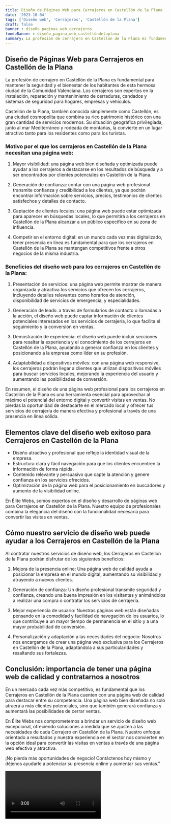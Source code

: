 ```yaml
---
title: Diseño de Páginas Web para Cerrajeros en Castellón de la Plana
date: '2023-10-04'
tags: ['Diseño web', 'Cerrajeros', 'Castellón de la Plana']
draft: false
banner : diseño_paginas_web_cerrajeros
fondoBanner : diseño_pagina_web_castellóndelaplana
summary: La profesión de cerrajero en Castellón de la Plana es fundamental para mantener la seguridad y el bienestar de los habitantes de esta hermosa ciudad de la Comunidad Valenciana. Los cerrajeros son expertos en la instalación, reparación y mantenimiento de cerraduras, candados y sistemas de seguridad para hogares, empresas y vehículos.
---
```


## Diseño de Páginas Web para Cerrajeros en Castellón de la Plana

La profesión de cerrajero en Castellón de la Plana es fundamental para mantener la seguridad y el bienestar de los habitantes de esta hermosa ciudad de la Comunidad Valenciana. Los cerrajeros son expertos en la instalación, reparación y mantenimiento de cerraduras, candados y sistemas de seguridad para hogares, empresas y vehículos.

Castellón de la Plana, también conocida simplemente como Castellón, es una ciudad cosmopolita que combina su rico patrimonio histórico con una gran cantidad de servicios modernos. Su situación geográfica privilegiada, junto al mar Mediterráneo y rodeada de montañas, la convierte en un lugar atractivo tanto para los residentes como para los turistas.

### Motivo por el que los cerrajeros en Castellón de la Plana necesitan una página web:

1. Mayor visibilidad: una página web bien diseñada y optimizada puede ayudar a los cerrajeros a destacarse en los resultados de búsqueda y a ser encontrados por clientes potenciales en Castellón de la Plana.

2. Generación de confianza: contar con una página web profesional transmite confianza y credibilidad a los clientes, ya que podrán encontrar información sobre servicios, precios, testimonios de clientes satisfechos y detalles de contacto.

3. Captación de clientes locales: una página web puede estar optimizada para aparecer en búsquedas locales, lo que permitirá a los cerrajeros en Castellón de la Plana alcanzar a un público específico en su zona de influencia.

4. Competir en el entorno digital: en un mundo cada vez más digitalizado, tener presencia en línea es fundamental para que los cerrajeros en Castellón de la Plana se mantengan competitivos frente a otros negocios de la misma industria.

### Beneficios del diseño web para los cerrajeros en Castellón de la Plana:

1. Presentación de servicios: una página web permite mostrar de manera organizada y atractiva los servicios que ofrecen los cerrajeros, incluyendo detalles relevantes como horarios de atención, disponibilidad de servicios de emergencia, y especialidades.

2. Generación de leads: a través de formularios de contacto o llamadas a la acción, el diseño web puede captar información de clientes potenciales interesados en los servicios de cerrajería, lo que facilita el seguimiento y la conversión en ventas.

3. Demostración de experiencia: el diseño web puede incluir secciones para resaltar la experiencia y el conocimiento de los cerrajeros en Castellón de la Plana, ayudando a generar confianza en los clientes y posicionando a la empresa como líder en su profesión.

4. Adaptabilidad a dispositivos móviles: con una página web responsive, los cerrajeros podrán llegar a clientes que utilizan dispositivos móviles para buscar servicios locales, mejorando la experiencia del usuario y aumentando las posibilidades de conversión.

En resumen, el diseño de una página web profesional para los cerrajeros en Castellón de la Plana es una herramienta esencial para aprovechar al máximo el potencial del entorno digital y convertir visitas en ventas. No pierdas la oportunidad de destacarte en el mercado local y ofrecer tus servicios de cerrajería de manera efectiva y profesional a través de una presencia en línea sólida.

<GifSeo />

<Cta />

## Elementos clave del diseño web exitoso para Cerrajeros en Castellón de la Plana

- Diseño atractivo y profesional que refleje la identidad visual de la empresa.
- Estructura clara y fácil navegación para que los clientes encuentren la información de forma rápida.
- Contenido relevante y persuasivo que capte la atención y genere confianza en los servicios ofrecidos.
- Optimización de la página web para el posicionamiento en buscadores y aumento de la visibilidad online.

En Élite Webs, somos expertos en el diseño y desarrollo de páginas web para Cerrajeros en Castellón de la Plana. Nuestro equipo de profesionales combina la elegancia del diseño con la funcionalidad necesaria para convertir las visitas en ventas.

## Cómo nuestro servicio de diseño web puede ayudar a los Cerrajeros en Castellón de la Plana

Al contratar nuestros servicios de diseño web, los Cerrajeros en Castellón de la Plana podrán disfrutar de los siguientes beneficios:

1. Mejora de la presencia online: Una página web de calidad ayuda a posicionar la empresa en el mundo digital, aumentando su visibilidad y atrayendo a nuevos clientes.

2. Generación de confianza: Un diseño profesional transmite seguridad y confianza, creando una buena impresión en los visitantes y animándolos a realizar una compra o contratar los servicios de cerrajería.

3. Mejor experiencia de usuario: Nuestras páginas web están diseñadas pensando en la comodidad y facilidad de navegación de los usuarios, lo que contribuye a un mayor tiempo de permanencia en el sitio y a una mayor probabilidad de conversión.

4. Personalización y adaptación a las necesidades del negocio: Nosotros nos encargamos de crear una página web exclusiva para los Cerrajeros en Castellón de la Plana, adaptándola a sus particularidades y resaltando sus fortalezas.

## Conclusión: importancia de tener una página web de calidad y contratarnos a nosotros

En un mercado cada vez más competitivo, es fundamental que los Cerrajeros en Castellón de la Plana cuenten con una página web de calidad para destacar entre su competencia. Una página web bien diseñada no solo atraerá a más clientes potenciales, sino que también generará confianza y aumentará las posibilidades de cerrar ventas.

En Élite Webs nos comprometemos a brindar un servicio de diseño web excepcional, ofreciendo soluciones a medida que se ajusten a las necesidades de cada Cerrajero en Castellón de la Plana. Nuestro enfoque orientado a resultados y nuestra experiencia en el sector nos convierten en la opción ideal para convertir las visitas en ventas a través de una página web efectiva y atractiva.

¡No pierda más oportunidades de negocio! Contáctenos hoy mismo y déjenos ayudarle a potenciar su presencia online y aumentar sus ventas."

<Video />

<CtaBot job='Cerrajeros' city='Castellón de la Plana'/>

<Gmaps query='Castellón de la Plana+españa+maps' />